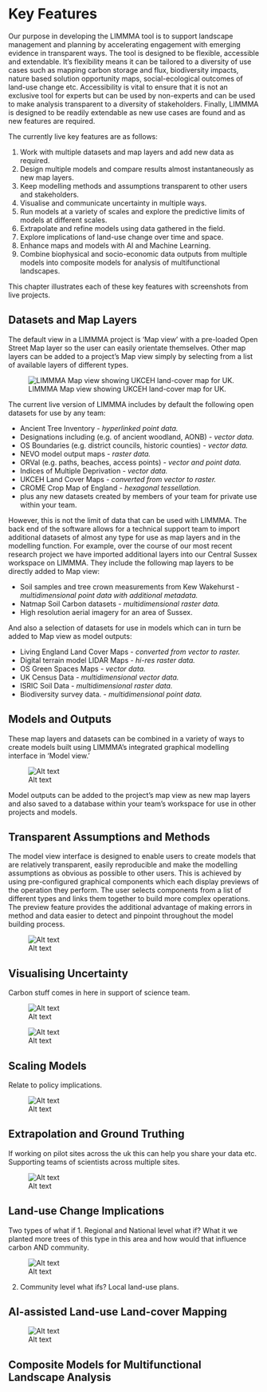 # Key Features

Our purpose in developing the LIMMMA tool is to support landscape management and planning by accelerating engagement with emerging evidence in transparent ways. The tool is designed to be flexible, accessible and extendable. It's flexibility means it can be tailored to a diversity of use cases such as mapping carbon storage and flux, biodiversity impacts, nature based solution opportunity maps, social-ecological outcomes of land-use change etc. Accessibility is vital to ensure that it is not an exclusive tool for experts but can be used by non-experts and can be used to make analysis transparent to a diversity of stakeholders. Finally, LIMMMA is designed to be readily extendable as new use cases are found and as new features are required.

The currently live key features are as follows:

1. Work with multiple datasets and map layers and add new data as required.
2. Design multiple models and compare results almost instantaneously as new map layers.
3. Keep modelling methods and assumptions transparent to other users and stakeholders.
4. Visualise and communicate uncertainty in multiple ways.
5. Run models at a variety of scales and explore the predictive limits of models at different scales.
6. Extrapolate and refine models using data gathered in the field.
7. Explore implications of land-use change over time and space.
8. Enhance maps and models with AI and Machine Learning.
9. Combine biophysical and socio-economic data outputs from multiple models into composite models for analysis of multifunctional landscapes.

This chapter illustrates each of these key features with screenshots from live projects.

## Datasets and Map Layers

The default view in a LIMMMA project is 'Map view' with a pre-loaded Open Street Map layer so the user can easily orientate themselves.
Other map layers can be added to a project's Map view simply by selecting from a list of available layers of different types.

![LIMMMA Map view showing UKCEH land-cover map for UK.](images/01-screenshots-key/01-mapview-layers.png)

The current live version of LIMMMA includes by default the following open datasets for use by any team:

- Ancient Tree Inventory - *hyperlinked point data.*
- Designations including (e.g. of ancient woodland, AONB) - *vector data.*
- OS Boundaries (e.g. district councils, historic counties) - *vector data.*
- NEVO model output maps - *raster data.*
- ORVal (e.g. paths, beaches, access points) - *vector and point data.*
- Indices of Multiple Deprivation - *vector data.*
- UKCEH Land Cover Maps - *converted from vector to raster.*
- CROME Crop Map of England - *hexagonal tessellation.*
- plus any new datasets created by members of your team for private use within your team.

However, this is not the limit of data that can be used with LIMMMA. The back end of the software allows for a technical support team to import additional datasets of almost any type for use as map layers and in the modelling function. For example, over the course of our most recent research project we have imported additional layers into our Central Sussex workspace on LIMMMA. They include the following map layers to be directly added to Map view:

- Soil samples and tree crown measurements from Kew Wakehurst - *multidimensional point data with additional metadata.*
- Natmap Soil Carbon datasets - *multidimensional raster data.*
- High resolution aerial imagery for an area of Sussex.

And also a selection of datasets for use in models which can in turn  be added to Map view as model outputs:

- Living England Land Cover Maps - *converted from vector to raster.*
- Digital terrain model LIDAR Maps - *hi-res raster data.*
- OS Green Spaces Maps - *vector data.*
- UK Census Data - *multidimensional vector data.*
- ISRIC Soil Data - *multidimensional raster data.*
- Biodiversity survey data. - *multidimensional point data.*

## Models and Outputs

These map layers and datasets can be combined in a variety of ways to create models built using LIMMMA's integrated graphical modelling interface in 'Model view.'

![Alt text](images/01-screenshots-key/02-modelview-cstore.png)

Model outputs can be added to the project's map view as new map layers and also saved to a database within your team's workspace for use in other projects and models.

## Transparent Assumptions and Methods

The model view interface is designed to enable users to create models that are relatively transparent, easily reproducible and make the modelling assumptions as obvious as possible to other users. This is achieved by using pre-configured graphical components which each display previews of the operation they perform. The user selects components from a list of different types and links them together to build more complex operations. The preview feature provides the additional advantage of making errors in method and data easier to detect and pinpoint throughout the model building process.

![Alt text](images/01-screenshots-key/03-modelview-method.png)

## Visualising Uncertainty

Carbon stuff comes in here in support of science team.

![Alt text](images/01-screenshots-key/04-uncertainty.png)

![Alt text](images/01-screenshots-key/04-uncertainty-2.png)

## Scaling Models

Relate to policy implications.

![Alt text](images/01-screenshots-key/05-scaling.jpg)

## Extrapolation and Ground Truthing

If working on pilot sites across the uk this can help you share your data etc. Supporting teams of scientists across multiple sites.

![Alt text](images/01-screenshots-key/06-extrapolation.jpg)

## Land-use Change Implications

Two types of what if
1. Regional and National level what if? What it we planted more trees of this type in this area and how would that influence carbon AND community.

![Alt text](images/01-screenshots-key/07-implications.jpg)

2. Community level what ifs? Local land-use plans.

## AI-assisted Land-use Land-cover Mapping

![Alt text](images/01-screenshots-key/08-ai-assisted.jpg)

## Composite Models for Multifunctional Landscape Analysis